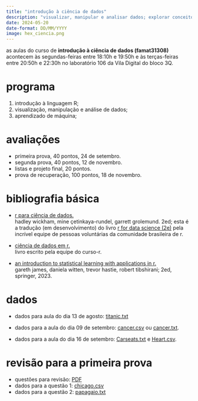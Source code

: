 ```yaml
---
title: "introdução à ciência de dados"
description: "visualizar, manipular e analisar dados; explorar conceitos introdutórios de aprendizado de máquina; o curso terá foco na linguagem de computação estatística R."
date: 2024-05-20
date-format: DD/MM/YYYY
image: hex_ciencia.png
---
```


as aulas do curso de **introdução à ciência de dados (famat31308)** acontecem às segundas-feiras entre 18:10h e 19:50h e às terças-feiras entre 20:50h e 22:30h no laboratório 106 da Vila Digital do bloco 3Q.

# programa

1.  introdução à linguagem R;
2.  visualização, manipulação e análise de dados;
3.  aprendizado de máquina;

# avaliações

-   primeira prova, 40 pontos, 24 de setembro.
-   segunda prova, 40 pontos, 12 de novembro.
-   listas e projeto final, 20 pontos.
-   prova de recuperação, 100 pontos, 18 de novembro.

# bibliografia básica

-   [r para ciência de dados.](https://cienciadedatos.github.io/pt-r4ds/)<br /> hadley wickham, mine çetinkaya-rundel, garrett grolemund. 2ed; esta é a tradução (em desenvolvimento) do livro [r for data science (2e)](https://r4ds.hadley.nz/) pela incrível equipe de pessoas voluntárias da comunidade brasileira de r.

-   [ciência de dados em r.](https://livro.curso-r.com/)<br /> livro escrito pela equipe do curso-r.

-   [an introduction to statistical learning with applications in r.](https://trevorhastie.github.io/ISLR/ISLR%20Seventh%20Printing.pdf)<br /> gareth james, daniela witten, trevor hastie, robert tibshirani; 2ed, springer, 2023.

# dados

- dados para aula do dia 13 de agosto: [titanic.txt](https://drive.google.com/file/d/1m4hXnqKa5ryyRqs-ZfoVyZVzuP8nzKxd/view?usp=sharing)

- dados para a aula do dia 09 de setembro: 
[cancer.csv](https://github.com/franklinpedro/franklinpedro.github.io/blob/main/ensino/estatistica-computacional/cancer.csv) ou [cancer.txt](https://github.com/franklinpedro/franklinpedro.github.io/blob/main/ensino/estatistica-computacional/cancer.txt).

- dados para a aula do dia 16 de setembro:
[Carseats.txt](https://github.com/franklinpedro/franklinpedro.github.io/blob/main/ensino/ciencia-dados/Carseats.txt) e
[Heart.csv](https://trevorhastie.github.io/ISLR/Heart.csv).

# revisão para a primeira prova

- questões para revisão: [PDF](https://drive.google.com/file/d/1135FUEDvVwapMflmE3SWNmHr1uPbwwpp/view?usp=sharing)
-   dados para a questão 1: [chicago.csv](https://github.com/franklinpedro/dados/blob/main/chicago.csv)
-   dados para a questão 2: [papagaio.txt](https://github.com/franklinpedro/dados/blob/main/papagaio.txt)


